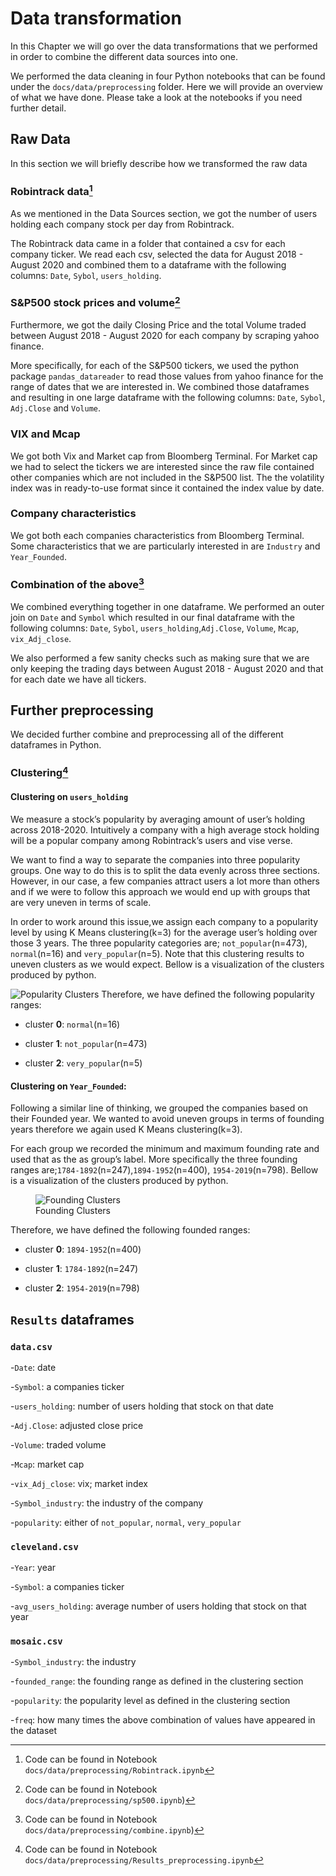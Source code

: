 # Data transformation

In this Chapter we will go over the data transformations that we performed in order to combine the different data sources into one.

We performed the data cleaning in four Python notebooks that can be found under the `docs/data/preprocessing` folder. Here we will provide an overview of what we have done. Please take a look at the notebooks if you need further detail.

## Raw Data

In this section we will briefly describe how we transformed the raw data

### Robintrack data^[Code can be found in Notebook `docs/data/preprocessing/Robintrack.ipynb`]

As we mentioned in the Data Sources section, we got the number of users holding each company stock per day from Robintrack.

The Robintrack data came in a folder that contained a csv for each company ticker. We read each csv, selected the data for August 2018 - August 2020 and combined them to a dataframe with the following columns: `Date`, `Sybol`, `users_holding`.


### S&P500 stock prices and volume^[Code can be found in Notebook `docs/data/preprocessing/sp500.ipynb`)]
Furthermore, we got the daily Closing Price and the total Volume traded between August 2018 - August 2020  for each company by scraping yahoo finance.

More specifically, for each of the S&P500 tickers, we used the python package `pandas_datareader` to read those values from yahoo finance for the range of dates that we are interested in. We combined those dataframes and resulting in one large dataframe with the following columns: `Date`, `Sybol`, `Adj.Close` and `Volume`.

### VIX and Mcap
We got both Vix and Market cap from Bloomberg Terminal. For Market cap we had to select the tickers we are interested since the raw file contained other companies which are not included in the S&P500 list. The the volatility index was in ready-to-use format since it contained the index value by date.

### Company characteristics
We got both each companies characteristics from Bloomberg Terminal. Some characteristics that we are particularly interested in are `Industry` and `Year_Founded`.

### Combination of the above^[Code can be found in Notebook `docs/data/preprocessing/combine.ipynb`)]
We combined everything together in one dataframe. We performed an outer join on `Date` and `Symbol` which resulted in our final dataframe with the following columns: `Date`, `Sybol`, `users_holding`,`Adj.Close`, `Volume`, `Mcap`, `vix_Adj_close`. 

We also performed a few sanity checks such as making sure that we are only keeping the trading days between  August 2018 - August 2020 and that for each date we have all tickers.

## Further preprocessing

We decided further combine and preprocessing all of the different dataframes in Python.

### Clustering^[Code can be found in Notebook `docs/data/preprocessing/Results_preprocessing.ipynb`]

#### Clustering on `users_holding`

We measure a stock's popularity by averaging amount of user's holding across 2018-2020. Intuitively a company with a high average stock holding will be a popular company among Robintrack's users and vise verse.

We want to find a way to separate the companies into three popularity groups. One way to do this is to split the data evenly across three sections. However, in our case, a few companies attract users a lot more than others and if we were to follow this approach we would end up with groups that are very uneven in terms of scale.

In order to work around this issue,we assign each company to a popularity level by using K Means clustering(k=3) for the average user's holding over those 3 years. The three popularity categories are; `not_popular`(n=473), `normal`(n=16) and `very_popular`(n=5). Note that this clustering results to uneven clusters as we would expect. Bellow is a visualization of the clusters produced by python.

![Popularity Clusters](docs/data/preprocessing/images/popularity_clusters.png)
Therefore, we have defined the following popularity ranges:

* cluster **0**: `normal`(n=16)

* cluster **1**: `not_popular`(n=473)

* cluster **2**: `very_popular`(n=5)


#### Clustering on `Year_Founded`:

Following a similar line of thinking, we grouped the companies based on their Founded year. We wanted to avoid uneven groups in terms of founding years therefore we again used K Means clustering(k=3).


For each group we recorded the minimum and maximum founding rate and used that as the as group's label. More specifically the three founding ranges are;`1784-1892`(n=247),`1894-1952`(n=400), `1954-2019`(n=798). Bellow is a visualization of the clusters produced by python.

![Founding Clusters](docs/data/preprocessing/images/foundation_clusters.png)

Therefore, we have defined the following founded ranges:

* cluster **0**: `1894-1952`(n=400)

* cluster **1**: `1784-1892`(n=247)

* cluster **2**: `1954-2019`(n=798)

## `Results` dataframes

### `data.csv`

-`Date`: date

-`Symbol`: a companies ticker

-`users_holding`: number of users holding that stock on that date

-`Adj.Close`: adjusted close price

-`Volume`: traded volume

-`Mcap`: market cap

-`vix_Adj_close`: vix; market index

-`Symbol_industry`: the industry of the company

-`popularity`: either of `not_popular`, `normal`, `very_popular`

### `cleveland.csv`

-`Year`: year

-`Symbol`: a companies ticker

-`avg_users_holding`: average number of users holding that stock on that year


### `mosaic.csv`

-`Symbol_industry`: the industry

-`founded_range`: the founding range as defined in the clustering section

-`popularity`: the popularity level as defined in the clustering section

-`freq`: how many times the above combination of values have appeared in the dataset
